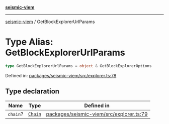[**seismic-viem**](/seismic-viem/README.mdx)

---

[seismic-viem](/seismic-viem/globals.mdx) / GetBlockExplorerUrlParams

# Type Alias: GetBlockExplorerUrlParams

```ts
type GetBlockExplorerUrlParams = object & GetBlockExplorerOptions
```

Defined in: [packages/seismic-viem/src/explorer.ts:78](https://github.com/SeismicSystems/seismic-client/blob/9fcfa5c0984a89e84539dc512bd70bb63c77e3ef/packages/seismic-viem/src/explorer.ts#L78)

## Type declaration

| Name     | Type                                    | Defined in                                                                                                                                                                           |
| -------- | --------------------------------------- | ------------------------------------------------------------------------------------------------------------------------------------------------------------------------------------ |
| `chain`? | [`Chain`](https://github.com/wevm/viem) | [packages/seismic-viem/src/explorer.ts:79](https://github.com/SeismicSystems/seismic-client/blob/9fcfa5c0984a89e84539dc512bd70bb63c77e3ef/packages/seismic-viem/src/explorer.ts#L79) |
